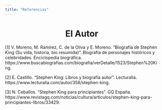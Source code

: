 ```yaml
---
title: "Referencias"
---
```

<center>
# El Autor
</center>

[1] V. Moreno, M. Ramírez, C. de la Oliva y E. Moreno. "Biografía de Stephen King (Su vida, historia, bio resumida)". Biografía de personajes históricos y celebridades. Enciclopedia biográfica. https://www.buscabiografias.com/biografia/verDetalle/1523/Stephen%20King.

[2] E. Castillo. "Stephen King: Libros y biografía autor". Lecturalia. https://www.lecturalia.com/autor/358/stephen-king.

[3] N. Ceballos. "Stephen King para principiantes". GQ España. https://www.revistagq.com/noticias/cultura/articulos/stephen-king-para-principiantes-libros/33429.
